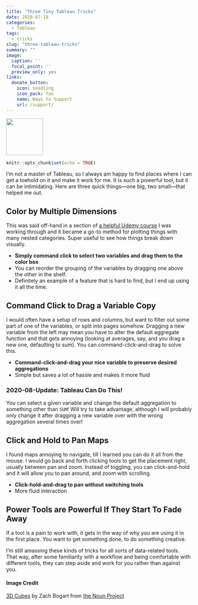 ```yaml
---
title: "Three Tiny Tableau Tricks"  
date: 2020-07-18  
categories:  
  - Tableau
tags:  
  - tricks
slug: "three-tableau-tricks"  
summary: ""
image:
  caption: ''
  focal_point: ''
  preview_only: yes
links:
  donate_button:
    icon: seedling
    icon_pack: fas
    name: Ways to Support
    url: /support/
---
```


<!-- Icon Image: Small -->
<img src="featured.png" width="100"/>

```r
knitr::opts_chunk$set(echo = TRUE)
```

I'm not a master of Tableau, so I always am happy to find places where I can get a toehold on it and make it work for me. It is such a powerful tool, but it can be intimidating. Here are three quick things—one big, two small—that helped me out.

## Color by Multiple Dimensions

This was said off-hand in a section of [a helpful Udemy course](https://www.udemy.com/course/tableau10-advanced/) I was working through and it became a go-to method for plotting things with many nested categories. Super useful to see how things break down visually.

-  **Simply command click to select two variables and drag them to the color box**
- You can reorder the grouping of the variables by dragging one above the other in the shelf.
- Definitely  an example of a feature that is hard to find, but I end up using it all the time.

## Command Click to Drag a Variable Copy

I would often have a setup of rows and columns, but want to filter out some part of one of the variables, or split into pages somehow. Dragging a new variable from the left may mean you have to alter the default aggregate function and that gets annoying (looking at averages, say, and you drag a new one, defaulting to sum). You can command-click-and-drag to solve this. 

- **Command-click-and-drag your nice variable to preserve desired aggregations**
- Simple but saves a lot of hassle and makes it more fluid

### 2020-08-Update: Tableau Can Do This!

You can select a given variable and change the default aggregation to something other than `SUM`! Will try to take advantage, although I will probably only change it after dragging a new variable over with the wrong aggregation several times over!

## Click and Hold to Pan Maps

I found maps annoying to navigate, till  I learned you can do it all from the mouse. I would go back and forth clicking tools to get the placement right, usually between pan and zoom. Instead of toggling, you can click-and-hold and it will allow you to pan around, and zoom with scrolling. 

- **Click-hold-and-drag to pan without switching tools**
- More fluid interaction

## Power Tools are Powerful If They Start To Fade Away

If a tool is a pain to work with, it gets in the way of why you are using it in the first place. You want to  get  something done, to do something creative.

I'm still amassing these kinds of tricks for all sorts of data-related tools. That way, after some familiarity with a workflow and being comfortable with different tools, they can step aside and work for you rather than against you.

#### Image Credit
[3D Cubes](https://thenounproject.com/search/?q=three&creator=4129988&i=3031109) by Zach Bogart from [the Noun Project](https://thenounproject.com/)